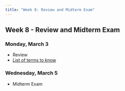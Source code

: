 ```yaml
---
title: "Week 8: Review and Midterm Exam"
---
```


::: {.content-visible when-format="pdf"}

## Week 8 - Review and Midterm Exam

:::


[//]: <> (Need to write intro)

### Monday, March 3

- Review
- [List of terms to know](../resource/midterm-guide.qmd)



### Wednesday, March 5

- Midterm Exam


